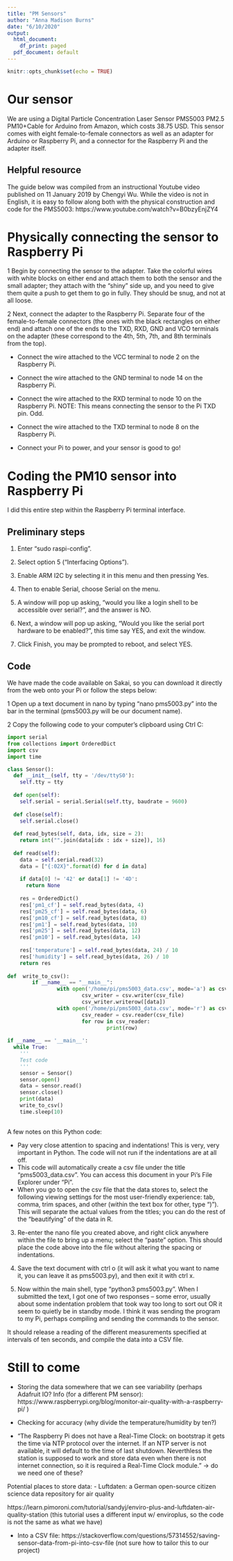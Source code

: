 ```yaml
---
title: "PM Sensors"
author: "Anna Madison Burns"
date: "6/10/2020"
output:
  html_document:
    df_print: paged
  pdf_document: default
---
```


```r
knitr::opts_chunk$set(echo = TRUE)
```

# Our sensor

We are using a Digital Particle Concentration Laser Sensor PMS5003 PM2.5 PM10+Cable for Arduino from Amazon, which costs 38.75 USD.  This sensor comes with eight female-to-female connectors as well as an adapter for Arduino or Raspberry Pi, and a connector for the Raspberry Pi and the adapter itself.  

## Helpful resource

The guide below was compiled from an instructional Youtube video published on 11 January 2019 by Chengyi Wu.  While the video is not in English, it is easy to follow along both with the physical construction and code for the PMS5003:  https://www.youtube.com/watch?v=B0bzyEnjZY4 

# Physically connecting the sensor to Raspberry Pi

1 Begin by connecting the sensor to the adapter. Take the colorful wires with white blocks on either end and attach them to both the sensor and the small adapter; they attach with the "shiny" side up, and you need to give them quite a push to get them to go in fully.  They should be snug, and not at all loose.

2 Next, connect the adapter to the Raspberry Pi.  Separate four of the female-to-female connectors (the ones with the black rectangles on either end) and attach one of the ends to the TXD, RXD, GND and VCO terminals on the adapter (these correspond to the 4th, 5th, 7th, and 8th terminals from the top).  

* Connect the wire attached to the VCC terminal to node 2 on the Raspberry Pi.

* Connect the wire attached to the GND terminal to node 14 on the Raspberry Pi.

* Connect the wire attached to the RXD terminal to node 10 on the Raspberry Pi. NOTE: This means connecting the sensor to the Pi TXD pin. Odd. 

* Connect the wire attached to the TXD terminal to node 8 on the Raspberry Pi.

* Connect your Pi to power, and your sensor is good to go!


# Coding the PM10 sensor into Raspberry Pi

I did this entire step within the Raspberry Pi terminal interface.  

## Preliminary steps

1.  Enter "sudo raspi-config".

2.  Select option 5 ("Interfacing Options").

3. Enable ARM I2C by selecting it in this menu and then pressing Yes.

4. Then to enable Serial, choose Serial on the menu. 

5. A window will pop up asking, "would you like a login shell to be accessible over serial?", and the answer is NO.

3.  Next, a window will pop up asking, "Would you like the serial port hardware to be enabled?", this time say YES, and exit the window.

5. Click Finish, you may be prompted to reboot, and select YES. 

## Code

We have made the code available on Sakai, so you can download it directly from the web onto your Pi or follow the steps below:

1 Open up a text document in nano by typing "nano pms5003.py" into the bar in the terminal (pms5003.py will be our document name).

2  Copy the following code to your computer's clipboard using Ctrl C:

```python
import serial
from collections import OrderedDict
import csv
import time

class Sensor():
  def __init__(self, tty = '/dev/ttyS0'):
    self.tty = tty
  
  def open(self):
    self.serial = serial.Serial(self.tty, baudrate = 9600)
  
  def close(self):
    self.serial.close()
    
  def read_bytes(self, data, idx, size = 2):
    return int("".join(data[idx : idx + size]), 16)
    
  def read(self):
    data = self.serial.read(32)
    data = ["{:02X}".format(d) for d in data]
    
    if data[0] != '42' or data[1] != '4D':
      return None
      
    res = OrderedDict()
    res['pm1_cf'] = self.read_bytes(data, 4)
    res['pm25_cf'] = self.read_bytes(data, 6)
    res['pm10_cf'] = self.read_bytes(data, 8)
    res['pm1'] = self.read_bytes(data, 10)
    res['pm25'] = self.read_bytes(data, 12)
    res['pm10'] = self.read_bytes(data, 14)
    
    res['temperature'] = self.read_bytes(data, 24) / 10
    res['humidity'] = self.read_bytes(data, 26) / 10
    return res
    
def  write_to_csv():
        if __name__ == "__main__":
                with open('/home/pi/pms5003_data.csv', mode='a') as csv_file:
                        csv_writer = csv.writer(csv_file)
                        csv_writer.writerow([data])
                with open('/home/pi/pms5003_data.csv', mode='r') as csv_file:
                        csv_reader = csv.reader(csv_file)
                        for row in csv_reader:
                                print(row)
               
if __name__ == '__main__':
  while True:
    '''
    Test code
    '''
    sensor = Sensor()
    sensor.open()
    data = sensor.read()
    sensor.close()
    print(data)
    write_to_csv()
    time.sleep(10)
  
```


A few notes on this Python code:

- Pay very close attention to spacing and indentations! This is very, very important in Python.  The code will not run if the indentations are at all off.
- This code will automatically create a csv file under the title "pms5003_data.csv".  You can access this document in your Pi's File Explorer under "Pi".  
- When you go to open the csv file that the data stores to, select the following viewing settings for the most user-friendly experience:  tab, comma, trim spaces, and other (within the text box for other, type ")").  This will separate the actual values from the titles; you can do the rest of the "beautifying" of the data in R.

3.  Re-enter the nano file you created above, and right click anywhere within the file to bring up a menu; select the "paste" option.  This should place the code above into the file without altering the spacing or indentations.

4.  Save the text document with ctrl o (it will ask it what you want to name it, you can leave it as pms5003.py), and then exit it with ctrl x.

5.  Now within the main shell, type "python3 pms5003.py". When I submitted the text, I got one of two responses -- some error, usually about some indentation problem that took way too long to sort out OR it seem to quietly be in standby mode. I think it was sending the program to my Pi, perhaps compiling and sending the commands to the sensor.  

It should release a reading of the different measurements specified at intervals of ten seconds, and compile the data into a CSV file.

# Still to come

- Storing the data somewhere that we can see variability (perhaps Adafruit IO?  Info (for a different PM sensor): https://www.raspberrypi.org/blog/monitor-air-quality-with-a-raspberry-pi/ )

- Checking for accuracy (why divide the temperature/humidity by ten?)

- "The Raspberry Pi does not have a Real-Time Clock: on bootstrap it gets the time via NTP protocol over the internet. If an NTP server is not available, it will default to the time of last shutdown. Neverthless the station is supposed to work and store data even when there is not internet connection, so it is required a Real-Time Clock module." -> do we need one of these?


Potential places to store data:
- Luftdaten: a German open-source citizen science data repository for air quality

https://learn.pimoroni.com/tutorial/sandyj/enviro-plus-and-luftdaten-air-quality-station (this tutorial uses a different input w/ enviroplus, so the code is not the same as what we have)

- Into a CSV file: https://stackoverflow.com/questions/57314552/saving-sensor-data-from-pi-into-csv-file (not sure how to tailor this to our project)
